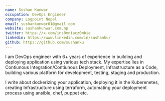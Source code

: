 ```yaml
---
name: Sushan Kunwar
occupation: DevOps Engineer
company: Logpoint Nepal
email: sushankunwar01@gmail.com
website: sushankunwar.com.np
twitter: https://x.com/ins0mniacz0mbie
linkedin: https://www.linkedin.com/in/sushanku/
github: https://github.com/sushanku 
---
```


I am DevOps engineer with 6+ years of experience in building and deploying application using various tech stack. My expertise lies in Contiunous Integration/Contiunous Deployment, Infrastructure as a Code, building various platform for development, testing, staging and production.

I write about dockerizing your application, deploying it in the Kuberenetes, creating Infrastructure using terraform, automating your deployment process using ansible, chef, puppet etc.

